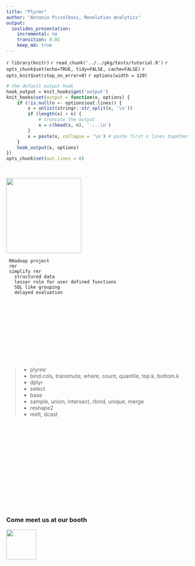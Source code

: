 ```yaml
---
title: "Plyrmr"
author: "Antonio Piccolboni, Revolution Analytics"
output:
  ioslides_presentation:
    incremental: no
    transition: 0.01
    keep_md: true
---
```


`r library(knitr)`
`r read_chunk('../../pkg/tests/tutorial.R')`
`r opts_chunk$set(echo=TRUE, tidy=FALSE, cache=FALSE)`
`r opts_knit$set(stop_on_error=0)`
`r options(width = 120)`

```r
# the default output hook
hook_output = knit_hooks$get('output')
knit_hooks$set(output = function(x, options) {
	if (!is.null(n <- options$out.lines)) {
		x = unlist(stringr::str_split(x, '\n'))
		if (length(x) > n) {
			# truncate the output
			x = c(head(x, n), '....\n')
		}
		x = paste(x, collapse = '\n') # paste first n lines together
	}
	hook_output(x, options)
})
opts_chunk$set(out.lines = 8)

```

```r
```

## {.flexbox .vcenter}

<div class="centered">
<img src="../../rmr2/docs/resources/rhadoop.png" height=200px>
</div>

<div class="notes">
```
 RHadoop project
 rmr
 simplify rmr
   structured data
   lesser role for user defined functions
   SQL like grouping
   delayed evaluation
```
</div>

## {.build}

```r
```

## {.build}

```r
```

## {.build}


```r
```

## {.build}


```r
```


## {.build}

```r
```
```r
```

## 

> * plyrmr 
    * bind.cols, transmute,  where, count, quantile, top.k, bottom.k
> * dplyr 
    * select
> * base 
    * sample, union, intersect, rbind, unique, merge
> * reshape2 
    * melt, dcast


## {.build}

```r
```

## {.build}

```r
```

```r
```

## {.build}
 
```r
```

```r
```

## {.build}

```r
```

## {.build}

```r
```	

## {.build}

```r
```	

## {.build}

```r
```	

## {.flexbox .vcenter}

<div class="centered">
### Come meet us at our booth 
<img src="../../rmr2/docs/resources/revolution.jpeg" height=80px>
</div>


